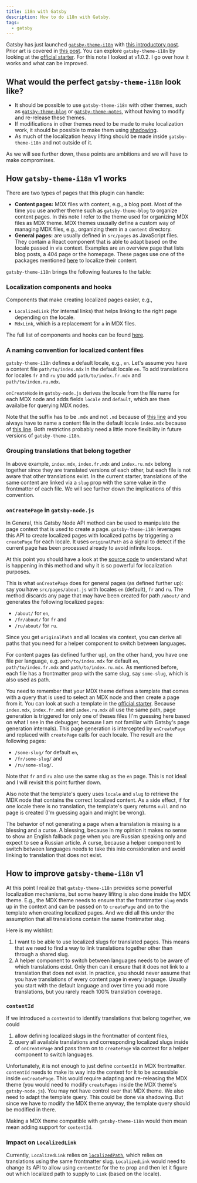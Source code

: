 ```yaml
---
title: i18n with Gatsby
description: How to do i18n with Gatsby.
tags:
  - gatsby
---
```


Gatsby has just launched
[`gatsby-theme-i18n`](https://github.com/gatsbyjs/themes/tree/master/packages/gatsby-theme-i18n)
with
[this introductory post](https://www.gatsbyjs.org/blog/2020-07-28-introducing-gatsby-i18n-theme/).
Prior art is covered in
[this post](https://www.gatsbyjs.org/blog/2020-07-13-i18n-pain-points/). You can
explore `gatsby-theme-i18n` by looking at the
[official starter](https://github.com/gatsbyjs/themes/tree/master/starters/example-i18n).
For this note I looked at v1.0.2. I go over how it works and what can be
improved.

## What would the perfect `gatsby-theme-i18n` look like?

- It should be possible to use `gatsby-theme-i18n` with other themes, such as
  [`gatsby-theme-blog`](https://github.com/gatsbyjs/themes/tree/master/packages/gatsby-theme-blog)
  or
  [`gatsby-theme-notes`](https://github.com/gatsbyjs/themes/tree/master/packages/gatsby-theme-notes),
  without having to modify and re-release these themes.
- If modifications in other themes need to be made to make localization work, it
  should be possible to make them using
  [shadowing](https://www.gatsbyjs.org/docs/themes/shadowing/).
- As much of the localization heavy lifting should be made inside
  `gatsby-theme-i18n` and not outside of it.

As we will see further down, these points are ambitions and we will have to make
compromises.

## How `gatsby-theme-i18n` v1 works

There are two types of pages that this plugin can handle:

- **Content pages:** MDX files with content, e.g., a blog post. Most of the time
  you use another theme such as `gatsby-theme-blog` to organize content pages.
  In this note I refer to the theme used for organizing MDX files as MDX theme.
  MDX themes ususally define a custom way of managing MDX files, e.g.,
  organizing them in a `content` directory.
- **General pages:** are usually defined in `src/pages` as JavaScript files.
  They contain a React component that is able to adapt based on the locale
  passed in via context. Examples are an overview page that lists blog posts, a
  404 page or the homepage. These pages use one of the packages mentioned
  [here](https://www.gatsbyjs.org/blog/2020-07-28-introducing-gatsby-i18n-theme/#can-i-use-i18n-library-x-with-this-theme)
  to localize their content.

`gatsby-theme-i18n` brings the following features to the table:

### Localization components and hooks

Components that make creating localized pages easier, e.g.,

- `LocalizedLink` (for internal links) that helps linking to the right page
  depending on the locale.
- `MdxLink`, which is a replacement for `a` in MDX files.

The full list of components and hooks can be found
[here](https://github.com/gatsbyjs/themes/tree/master/packages/gatsby-theme-i18n#available-react-componentshooks).

### A naming convention for localized content files

`gatsby-theme-i18n` defines a default locale, e.g., `en`. Let's assume you have
a content file `path/to/index.mdx` in the default locale `en`. To add
translations for locales `fr` and `ru` you add `path/to/index.fr.mdx` and
`path/to/index.ru.mdx`.

`onCreateNode` in `gatsby-node.js` derives the locale from the file name for
each MDX node and adds fields `locale` and `default`, which are then availalbe
for querying MDX nodes.

Note that the suffix has to be `.mdx` and not `.md` because of
[this line](https://github.com/gatsbyjs/themes/blob/9461a6f84a92b8cf10c11a8a1079f9f2ced57966/packages/gatsby-theme-i18n/gatsby-node.js#L121)
and you always have to name a content file in the default locale `index.mdx`
because of
[this line](https://github.com/gatsbyjs/themes/blob/9461a6f84a92b8cf10c11a8a1079f9f2ced57966/packages/gatsby-theme-i18n/gatsby-node.js#L123).
Both restrictins probably need a little more flexibility in future versions of
`gatsby-theme-i18n`.

### Grouping translations that belong together

In above example, `index.mdx`, `index.fr.mdx` and `index.ru.mdx` belong together
since they are translated versions of each other, but each file is not aware
that other translations exist. In the current starter, translations of the same
content are linked via a `slug` prop with the same value in the frontmatter of
each file. We will see further down the implications of this convention.

### `onCreatePage` in `gatsby-node.js`

In General, this Gatsby Node API method can be used to manipulate the page
context that is used to create a page. `gatsby-theme-i18n` leverages this API to
create localized pages with localized paths by triggering a `createPage` for
each locale. It uses `originalPath` as a signal to detect if the current page
has been processed already to avoid infinite loops.

At this point you should have a look at the
[source code](https://github.com/gatsbyjs/themes/blob/9461a6f84a92b8cf10c11a8a1079f9f2ced57966/packages/gatsby-theme-i18n/gatsby-node.js#L132-L161)
to understand what is happening in this method and why it is so powerful for
localization purposes.

This is what `onCreatePage` does for general pages (as defined further up): say
you have `src/pages/about.js` with locales `en` (default), `fr` and `ru`. The
method discards any page that may have been created for path `/about/` and
generates the following localized pages:

- `/about/` for `en`,
- `/fr/about/` for `fr` and
- `/ru/about/` for `ru`.

Since you get `originalPath` and all locales via context, you can derive all
paths that you need for a helper component to switch between languages.

For content pages (as defined further up), on the other hand, you have one file
per language, e.g. `path/to/index.mdx` for default `en`, `path/to/index.fr.mdx`
and `path/to/index.ru.mdx`. As mentioned before, each file has a frontmatter
prop with the same slug, say `some-slug`, which is also used as path.

You need to remember that your MDX theme defines a template that comes with a
query that is used to select an MDX node and then create a page from it. You can
look at such a template in the
[official starter](https://github.com/LekoArts/gatsby-starter-theme-i18n/blob/284e3f67de8c955a89abfa082510516ae40cccb7/src/templates/blog-template.js#L1-L40).
Because `index.mdx`, `index.fr.mdx` and `index.ru.mdx` all use the same path,
page generation is triggered for only one of theses files (I'm guessing here
based on what I see in the debugger, because I am not familiar with Gatsby's
page generation internals). This page generation is intercepted by
`onCreatePage` and replaced with `createPage` calls for each locale. The result
are the following pages:

- `/some-slug/` for default `en`,
- `/fr/some-slug/` and
- `/ru/some-slug/`.

Note that `fr` and `ru` also use the same slug as the `en` page. This is not
ideal and I will revisit this point further down.

Also note that the template's query uses `locale` and `slug` to retrieve the MDX
node that contains the correct localized content. As a side effect, if for one
locale there is no translation, the template's query returns `null` and no page
is created (I'm guessing again and might be wrong).

The behavior of not generating a page when a translation is missing is a
blessing and a curse. A blessing, because in my opinion it makes no sense to
show an English fallback page when you are Russian speaking only and expect to
see a Russian article. A curse, because a helper component to switch between
languages needs to take this into consideration and avoid linking to translation
that does not exist.

## How to improve `gatsby-theme-i18n` v1

At this point I realize that `gatsby-theme-i18n` provides some powerful
localization mechanisms, but some heavy lifitng is also done inside the MDX
theme. E.g., the MDX theme needs to ensure that the frontmatter `slug` ends up
in the context and can be passed on to `createPage` and on to the template when
creating localized pages. And we did all this under the assumption that all
translations contain the same frontmatter slug.

Here is my wishlist:

1. I want to be able to use localized slugs for translated pages. This means
   that we need to find a way to link translations together other than through a
   shared slug.
1. A helper component to switch between languages needs to be aware of which
   translations exist. Only then can it ensure that it does not link to a
   translation that does not exist. In practice, you should never assume that
   you have translations of every content page in every language. Usually you
   start with the default language and over time you add more translations, but
   you rarely reach 100% translation coverage.

### `contentId`

If we introduced a `contentId` to identify translations that belong together, we
could

1. allow defining localized slugs in the frontmatter of content files,
1. query all available translations and corresponding localized slugs inside of
   `onCreatePage` and pass them on to `createPage` via context for a helper
   component to switch languages.

Unfortunately, it is not enough to just define `contentId` in MDX frontmatter.
`contentId` needs to make its way into the context for it to be accessible
inside `onCreatePage`. This would require adapting and re-releasing the MDX
theme (you would need to modify `createPages` inside the MDX theme's
`gatsby-node.js`). You may not have control over that MDX theme. We also need to
adapt the template query. This could be done via shadowing. But since we have to
modify the MDX theme anyway, the template query should be modified in there.

Making a MDX theme compatible with `gatsby-theme-i18n` would then mean mean
adding support for `contentId`.

### Impact on `LocalizedLink`

Currently, `LocalizedLink` relies on
[`localizedPath`](https://github.com/gatsbyjs/themes/blob/9461a6f84a92b8cf10c11a8a1079f9f2ced57966/packages/gatsby-theme-i18n/src/helpers.js#L5-L22),
which relies on translations using the same frontmatter slug. `LocalizedLink`
would need to change its API to allow using `contentId` for the `to` prop and
then let it figure out which localized path to supply to `Link` (based on the
locale).
